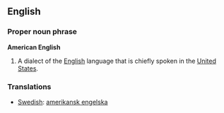 ==English==

===Proper noun phrase===
'''American English'''
# A dialect of the [[English]] language that is chiefly spoken in the [[United States]].

===Translations===

*[[Swedish]]: [[amerikansk engelska]]